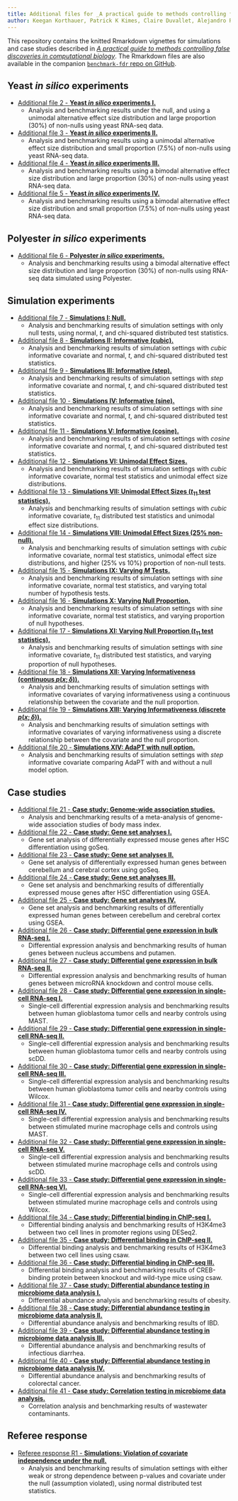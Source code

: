 ```yaml
---
title: Additional files for _A practical guide to methods controlling false discoveries in computational biology_
author: Keegan Korthauer, Patrick K Kimes, Claire Duvallet, Alejandro Reyes, Ayshwarya Subramanian, Mingxiang Teng, Chinmay Shukla, Eric J Alm, and Stephanie C Hicks
---
```


This repository contains the knitted Rmarkdown vignettes for simulations and case studies described in [_A practical guide to methods controlling false discoveries in computational biology_](https://genomebiology.biomedcentral.com/articles/10.1186/s13059-019-1716-1). The Rmarkdown files are also available in the companion [`benchmark-fdr` repo on GitHub](https://github.com/pkimes/benchmark-fdr/commits/fa6267ab81e9a327edc03ded0f50e39205c792c5).

## Yeast _in silico_ experiments

- [Additional file 2 - **Yeast _in silico_ experiments I.**](additionalfile02_yeast-simulation-highpi0.html)
  - Analysis and benchmarking results under the null, and using a unimodal alternative effect size distribution and large proportion (30%) of non-nulls using yeast RNA-seq data. 
- [Additional file 3 - **Yeast _in silico_ experiments II.**](additionalfile03_yeast-simulation.html)
  - Analysis and benchmarking results using a unimodal alternative effect size distribution and small proportion (7.5%) of non-nulls using yeast RNA-seq data. 
- [Additional file 4 - **Yeast _in silico_ experiments III.**](additionalfile04_yeast-simulation-bimodalalternative-highpi0.html)
  - Analysis and benchmarking results using a bimodal alternative effect size distribution and large proportion (30%) of non-nulls using yeast RNA-seq data. 
- [Additional file 5 - **Yeast _in silico_ experiments IV.**](additionalfile05_yeast-simulation-bimodalalternative.html)
  - Analysis and benchmarking results using a bimodal alternative effect size distribution and small proportion (7.5%) of non-nulls using yeast RNA-seq data.

## Polyester _in silico_ experiments

- [Additional file 6 - **Polyester _in silico_ experiments.**](additionalfile06_polyester-simulation.html)
  - Analysis and benchmarking results using a bimodal alternative effect size distribution and large proportion (30%) of non-nulls using RNA-seq data simulated using Polyester.

## Simulation experiments

- [Additional file 7 - **Simulations I: Null.**](additionalfile07_simulations-null.html)
  - Analysis and benchmarking results of simulation settings with only null tests, using normal, _t_, and chi-squared distributed test statistics.
- [Additional file 8 - **Simulations II: Informative (cubic).**](additionalfile08_simulations-informative-cubic.html)
  - Analysis and benchmarking results of simulation settings with _cubic_ informative covariate and normal, _t_, and chi-squared distributed test statistics.
- [Additional file 9 - **Simulations III: Informative (step).**](additionalfile09_simulations-informative-step.html)
  - Analysis and benchmarking results of simulation settings with _step_ informative covariate and normal, _t_, and chi-squared distributed test statistics. 
- [Additional file 10 - **Simulations IV: Informative (sine).**](additionalfile10_simulations-informative-sine.html)
  - Analysis and benchmarking results of simulation settings with _sine_ informative covariate and normal, _t_, and chi-squared distributed test statistics. 
- [Additional file 11 - **Simulations V: Informative (cosine).**](additionalfile11_simulations-informative-cosine.html)
  - Analysis and benchmarking results of simulation settings with _cosine_ informative covariate and normal, _t_, and chi-squared distributed test statistics. 
- [Additional file 12 - **Simulations VI: Unimodal Effect Sizes.**](additionalfile12_simulations-uasettings.html)
  - Analysis and benchmarking results of simulation settings with _cubic_ informative covariate, normal test statistics and unimodal effect size distributions. 
- [Additional file 13 - **Simulations VII: Unimodal Effect Sizes ($t_{11}$ test statistics).**](additionalfile13_simulations-uasettings-t.html)
  - Analysis and benchmarking results of simulation settings with _cubic_ informative covariate, $t_{11}$ distributed test statistics and unimodal effect size distributions. 
- [Additional file 14 - **Simulations VIII: Unimodal Effect Sizes (25% non-null).**](additionalfile14_simulations-uasettings-nonnull25.html)
  - Analysis and benchmarking results of simulation settings with _cubic_ informative covariate, normal test statistics, unimodal effect size distributions, and higher (25% vs 10%) proportion of non-null tests. 
- [Additional file 15 - **Simulations IX: Varying $M$ Tests.**](additionalfile15_simulations-varyingntests.html)
  - Analysis and benchmarking results of simulation settings with _sine_ informative covariate, normal test statistics, and varying total number of hypothesis tests. 
- [Additional file 16 - **Simulations X: Varying Null Proportion.**](additionalfile16_simulations-varyingpi0.html)
  - Analysis and benchmarking results of simulation settings with _sine_ informative covariate, normal test statistics, and varying proportion of null hypotheses. 
- [Additional file 17 - **Simulations XI: Varying Null Proportion ($t_{11}$ test statistics).**](additionalfile17_simulations-varyingpi0-t.html)
  - Analysis and benchmarking results of simulation settings with _sine_ informative covariate, $t_{11}$ distributed test statistics, and varying proportion of null hypotheses. 
- [Additional file 18 - **Simulations XII: Varying Informativeness (continuous $p(x;\delta)$).**](additionalfile18_simulations-varyinginformativeness-discrete.html)
  - Analysis and benchmarking results of simulation settings with informative covariates of varying informativeness using a continuous relationship between the covariate and the null proportion. 
- [Additional file 19 - **Simulations XIII: Varying Informativeness (discrete $p(x;\delta)$).**](additionalfile19_simulations-varyinginformativeness-smooth.html)
  - Analysis and benchmarking results of simulation settings with informative covariates of varying informativeness using a discrete relationship between the covariate and the null proportion.
- [Additional file 20 - **Simulations XIV: AdaPT with null option.**](additionalfile20_simulations-informative-step-nullAdaPT.html)
  - Analysis and benchmarking results of simulation settings with _step_ informative covariate comparing AdaPT with and without a null model option.

## Case studies

- [Additional file 21 - **Case study: Genome-wide association studies.**](additionalfile21_GWAS.html)
  - Analysis and benchmarking results of a meta-analysis of genome-wide association studies of body mass index.
- [Additional file 22 - **Case study: Gene set analyses I.**](additionalfile22_goseq-mouse.html)
  - Gene set analysis of differentially expressed mouse genes after HSC differentiation using goSeq.
- [Additional file 23 - **Case study: Gene set analyses II.**](additionalfile23_goseq-human.html)
  - Gene set analysis of differentially expressed human genes between cerebellum and cerebral cortex using goSeq.
- [Additional file 24 - **Case study: Gene set analyses III.**](additionalfile24_fgsea-mouse.html)
  - Gene set analysis and benchmarking results of differentially expressed mouse genes after HSC differentiation using GSEA.
- [Additional file 25 - **Case study: Gene set analyses IV.**](additionalfile25_fgsea-human.html)
  - Gene set analysis and benchmarking results of differentially expressed human genes between cerebellum and cerebral cortex using GSEA.
- [Additional file 26 - **Case study: Differential gene expression in bulk RNA-seq I.**](additionalfile26_RNAseq-gtex.html)
  - Differential expression analysis and benchmarking results of human genes between nucleus accumbens and putamen.
- [Additional file 27 - **Case study: Differential gene expression in bulk RNA-seq II.**](additionalfile27_RNAseq-mir200c.html)
  - Differential expression analysis and benchmarking results of human genes between microRNA knockdown and control mouse cells.
- [Additional file 28 - **Case study: Differential gene expression in single-cell RNA-seq I.**](additionalfile28_scrnaseq-human-mast.html)
  - Single-cell differential expression analysis and benchmarking results between human glioblastoma tumor cells and nearby controls using MAST.
- [Additional file 29 - **Case study: Differential gene expression in single-cell RNA-seq II.**](additionalfile29_scrnaseq-human-scdd.html)
  - Single-cell differential expression analysis and benchmarking results between human glioblastoma tumor cells and nearby controls using scDD.
- [Additional file 30 - **Case study: Differential gene expression in single-cell RNA-seq III.**](additionalfile30_scrnaseq-human-wilcox.html)
  - Single-cell differential expression analysis and benchmarking results between human glioblastoma tumor cells and nearby controls using Wilcox.
- [Additional file 31 - **Case study: Differential gene expression in single-cell RNA-seq IV.**](additionalfile31_scrnaseq-mouse-mast.html)
  - Single-cell differential expression analysis and benchmarking results between stimulated murine macrophage cells and controls using MAST.
- [Additional file 32 - **Case study: Differential gene expression in single-cell RNA-seq V.**](additionalfile32_scrnaseq-mouse-scdd.html)
  - Single-cell differential expression analysis and benchmarking results between stimulated murine macrophage cells and controls using scDD.
- [Additional file 33 - **Case study: Differential gene expression in single-cell RNA-seq VI.**](additionalfile33_scrnaseq-mouse-wilcox.html)
  - Single-cell differential expression analysis and benchmarking results between stimulated murine macrophage cells and controls using Wilcox.
- [Additional file 34 - **Case study: Differential binding in ChIP-seq I.**](additionalfile34_ChIPseq-h3k4me3-promoters.html)
  - Differential binding analysis and benchmarking results of H3K4me3 between two cell lines in promoter regions using DESeq2. 
- [Additional file 35 - **Case study: Differential binding in ChIP-seq II.**](additionalfile35_ChIPseq-h3k4me3-csaw.html)
  - Differential binding analysis and benchmarking results of H3K4me3 between two cell lines using csaw.
- [Additional file 36 - **Case study: Differential binding in ChIP-seq III.**](additionalfile36_ChIPseq-CBP-csaw.html)
  - Differential binding analysis and benchmarking results of CREB-binding protein between knockout and wild-type mice using csaw.
- [Additional file 37 - **Case study: Differential abundance testing in microbiome data analysis I.**](additionalfile37_microbiome-goodrich.html)
  - Differential abundance analysis and benchmarking results of obesity.
- [Additional file 38 - **Case study: Differential abundance testing in microbiome data analysis II.**](additionalfile38_microbiome-papa.html)
  - Differential abundance analysis and benchmarking results of IBD.
- [Additional file 39 - **Case study: Differential abundance testing in microbiome data analysis III.**](additionalfile39_microbiome-schubert.html)
  - Differential abundance analysis and benchmarking results of infectious diarrhea.
- [Additional file 40 - **Case study: Differential abundance testing in microbiome data analysis IV.**](additionalfile40_microbiome-baxter.html)
  - Differential abundance analysis and benchmarking results of colorectal cancer.
- [Additional file 41 - **Case study: Correlation testing in microbiome data analysis.**](additionalfile41_microbiome-enigma.html)
  - Correlation analysis and benchmarking results of wastewater contaminants.

## Referee response

- [Referee response R1 - **Simulations: Violation of covariate independence under the null.**](simulations-nulldependent-cubic.html)
  - Analysis and benchmarking results of simulation settings with either weak or strong dependence between p-values and covariate under the null (assumption violated), using normal distributed test statistics.
